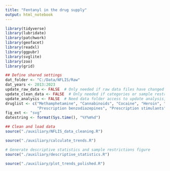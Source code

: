 ```yaml
---
title: "Fentanyl in the drug supply"
output: html_notebook
---
```


```r
library(tidyverse)
library(lubridate)
library(patchwork)
library(geofacet)
library(readxl)
library(ggpubr)
library(svglite)
library(zoo)
library(grid)
```

```r
## Define shared settings
dat_folder <- "C:/Data/NFLIS/Raw"
dat_years <- 2013:2023
update_raw_data <- FALSE  # Only needed if raw data files have changed
update_clean_data <- FALSE  # Only needed if categories or sample restrictions have changed
update_analysis <- FALSE  # Need data folder access to update analysis, otherwise set to `FALSE`
druglist <- c("Methamphetamine", "Cannabinoids", "Cocaine", "Heroin", "Prescription opioids",
              "Prescription benzodiazepines", "Prescription stimulants", "Hallucinogens", "Club drugs")
fig_ext <- "svg"
datestring <- format(Sys.time(), "%Y%m%d")

## Clean and load data
source("./auxiliary/NFLIS_data_cleaning.R")
```
```r
source("./auxiliary/calculate_trends.R")

# Generate descriptive statistics and sample restrictions figure
source("./auxiliary/descriptive_statistics.R")
```

```r
source("./auxiliary/plot_trends_polished.R")
```



